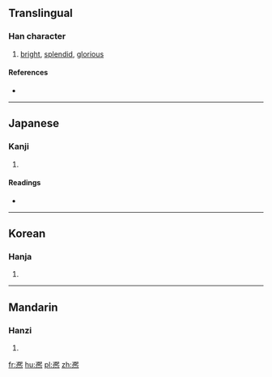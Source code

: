 ==Translingual==

===Han character===
{{Han char|rn=15|rad=冫|as=14|sn=16|four=3733<sub>1</sub>|canj=戈一中尸火 (IMLSF)|ids=⿰[[冫]][[熈]]}}

# [[bright]], [[splendid]], [[glorious]]

====References====
* {{Han ref|kx=0133.460|dkj=01721|dj=0298.280|hdz=10301.160|uh=51DE|ud=20958|bh=E8F9|bd=59641}}

----

==Japanese==

===Kanji===
{{ja-kanji|grade=|rs=冫14}}

# {{defn|lang=ja|sort=冫14}}

====Readings====
* {{ja-readings|on=[[き]] (ki)|kun=[[やわらぐ]] (yawaragu)}}

----

==Korean==

===Hanja===
{{ko-hanja|hangeul=희|rv=hui|mr=hŭi}}

# {{defn|lang=ko|sort=冫14}}

----

==Mandarin==

===Hanzi===
{{cmn-hanzi|pin=[[xī]] ([[xi1]])|wg=hsi<sup>1</sup>}}

# {{defn|lang=cmn|sort=冫14}}

[[fr:凞]]
[[hu:凞]]
[[pl:凞]]
[[zh:凞]]